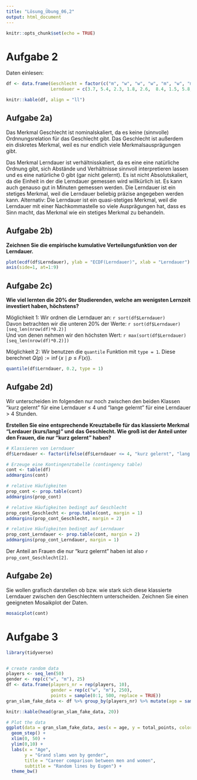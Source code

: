 ```yaml
---
title: "Lösung_Übung_06,2"
output: html_document
---
```


```r
knitr::opts_chunk$set(echo = TRUE)
```

# Aufgabe 2

Daten einlesen:

```r
df <- data.frame(Geschlecht = factor(c("m", "w", "w", "w", "m", "w", "m", "m", "w", "m")),
                 Lerndauer = c(3.7, 5.4, 2.3, 1.8, 2.6,  8.4, 1.5, 5.8, 4.5, 2.1))

knitr::kable(df, align = "ll")
```

## Aufgabe 2a)

Das Merkmal Geschlecht ist nominalskaliert, da es keine (sinnvolle) Ordnnungsrelation für das Geschlecht gibt.
Das Geschlecht ist außerdem ein diskretes Merkmal, weil es nur endlich viele Merkmalsausprägungen gibt.

Das Merkmal Lerndauer ist verhältnisskaliert, da es eine eine natürliche Ordnung gibt, sich Abstände und Verhältnisse sinnvoll interpretieren lassen und es eine natürliche 0 gibt (gar nicht gelernt). Es ist nicht Absolutskaliert, da die Einheit in der die Lerndauer gemessen wird willkürlich ist. Es kann auch genauso gut in Minuten gemessen werden.
Die Lerndauer ist ein stetiges Merkmal, weil die Lerndauer beliebig präzise angegeben werden kann. 
Alternativ: Die Lerndauer ist ein quasi-stetiges Merkmal, weil die Lerndauer mit einer Nachkommastelle so viele Ausprägungen hat, dass es Sinn macht, das Merkmal wie ein stetiges Merkmal zu behandeln.

## Aufgabe 2b)

**Zeichnen Sie die empirische kumulative Verteilungsfunktion von der Lerndauer.**

```r
plot(ecdf(df$Lerndauer), ylab = "ECDF(Lerndauer)", xlab = "Lerndauer")
axis(side=1, at=1:9)
```


## Aufgabe 2c)

**Wie viel lernten die 20% der Studierenden, welche am wenigsten Lernzeit investiert haben, höchstens?**

Möglichkeit 1: 
Wir ordnen die Lerndauer an: `r sort(df$Lerndauer)`  
Davon betrachten wir die unteren 20% der Werte: `r sort(df$Lerndauer)[seq_len(nrow(df)*0.2)]`  
Und von denen nehmen wir den höchsten Wert: `r max(sort(df$Lerndauer)[seq_len(nrow(df)*0.2)])`

Möglichkeit 2:
Wir benutzen die `quantile` Funktion mit `type = 1`.
Diese berechnet $Q(p) := \inf\{x\mid p \leq F(x)\}$.
```r
quantile(df$Lerndauer, 0.2, type = 1)
```


## Aufgabe 2d)
Wir unterscheiden im folgenden nur noch zwischen den beiden Klassen "kurz gelernt" für eine Lerndauer $\leq$ 4 und "lange gelernt" für eine Lerndauer > 4 Stunden.

**Erstellen Sie eine entsprechende Kreuztabelle für das klassierte Merkmal "Lerdauer (kurs/lang)" und das Geschlecht. Wie groß ist der Anteil unter den Frauen, die nur "kurz gelernt" haben?**

```r
# Klassieren von Lerndauer
df$Lerndauer <- factor(ifelse(df$Lerndauer <= 4, "kurz gelernt", "lang gelernt"))

# Erzeuge eine Kontingenztabelle (contingency table)
cont <- table(df)
addmargins(cont)

# relative Häufigkeiten
prop_cont <- prop.table(cont)
addmargins(prop_cont)

# relative Häufigkeiten bedingt auf Geschlecht
prop_cont_Geschlecht <- prop.table(cont, margin = 1)
addmargins(prop_cont_Geschlecht, margin = 2)

# relative Häufigkeiten bedingt auf Lerndauer
prop_cont_Lerndauer <- prop.table(cont, margin = 2)
addmargins(prop_cont_Lerndauer, margin = 1)
```

Der Anteil an Frauen die nur "kurz gelernt" haben ist also `r prop_cont_Geschlecht[2]`.

## Aufgabe 2e)

Sie wollen grafisch darstellen ob bzw. wie stark sich diese klassierte Lerndauer zwischen den Geschlechtern unterscheiden. Zeichnen Sie einen geeigneten Mosaikplot der Daten.

```r
mosaicplot(cont)
```




# Aufgabe 3

```r
library(tidyverse)


# create random data
players <- seq_len(50)
gender <- rep(c("w", "m"), 25)
df <- data.frame(players_nr = rep(players, 10), 
                 gender = rep(c("w", "m"), 250), 
                 points = sample(0:1, 500, replace = TRUE))
gran_slam_fake_data <- df %>% group_by(players_nr) %>% mutate(age = sample(15:50, 10)) %>% arrange(players_nr, age) %>% mutate(total_points = cumsum(points))

knitr::kable(head(gran_slam_fake_data, 20))

# Plot the data
ggplot(data = gran_slam_fake_data, aes(x = age, y = total_points, color = gender, group = players_nr)) +
  geom_step() +
  xlim(0, 50) +
  ylim(0,10) +
  labs(x = "Age", 
       y = "Grand slams won by gender",
       title = "Career comparison between men and women", 
       subtitle = "Random lines by Eugen") +
  theme_bw()

```








